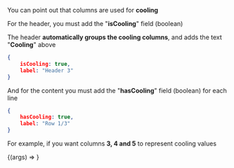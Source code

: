 

<Meta
    title='Layout/CandidateTable/(3) Temperature'
    component={CandidateTable}
/>

You can point out that columns are used for **cooling**

For the header, you must add the "**isCooling**" field (boolean)

The header **automatically groups the cooling columns**, and adds the text "**Cooling**" above

```json
{
    isCooling: true,
    label: "Header 3"
}
```

And for the content you must add the "**hasCooling**" field (boolean) for each line

```json
{
    hasCooling: true,
    label: "Row 1/3"
}
```

For example, if you want columns **3, 4 and 5** to represent cooling values

<Canvas withSource='close'>
    <Story
        args={{tableConfig: createBasicConfig(15, 11, { cooling: [2, 3, 4] })}}
        argTypes={{tableConfig: { control: "object" }}}
        parameters={{
            ...createViewMode('docs'),
            options: { showToolbar: true },
            order: 1,
        }}
        decorators={[createScrollDecorator]}
        name='Cooling'
    >
        {(args) => <CandidateTable {...args} />}
    </Story>
</Canvas>

